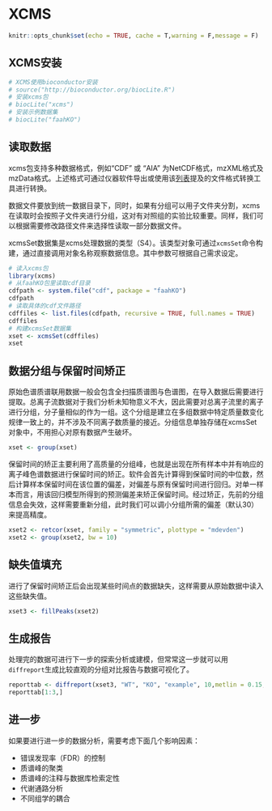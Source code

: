 # XCMS

```{r include=FALSE}
knitr::opts_chunk$set(echo = TRUE, cache = T,warning = F,message = F)
```

## XCMS安装

```{r eval=FALSE}
# XCMS使用bioconductor安装
# source("http://bioconductor.org/biocLite.R")
# 安装xcms包
# biocLite("xcms")
# 安装示例数据集
# biocLite("faahKO")
```

## 读取数据

xcms包支持多种数据格式，例如“CDF” 或 “AIA” 为NetCDF格式，mzXML格式及mzData格式。上述格式可通过仪器软件导出或使用该[列表](https://en.wikipedia.org/wiki/Mass_spectrometry_data_format)提及的文件格式转换工具进行转换。

数据文件要放到统一数据目录下，同时，如果有分组可以用子文件夹分割，xcms在读取时会按照子文件夹进行分组，这对有对照组的实验比较重要。同样，我们可以根据需要修改路径文件来选择性读取一部分数据文件。

xcmsSet数据集是xcms处理数据的类型（S4）。该类型对象可通过`xcmsSet`命令构建，通过直接调用对象名称观察数据信息。其中参数可根据自己需求设定。

```{r}
# 读入xcms包
library(xcms)
# 从faahKO包里读取cdf目录
cdfpath <- system.file("cdf", package = "faahKO")
cdfpath
# 读取具体的cdf文件路径
cdffiles <- list.files(cdfpath, recursive = TRUE, full.names = TRUE)
cdffiles
# 构建xcmsSet数据集
xset <- xcmsSet(cdffiles) 
xset
```

## 数据分组与保留时间矫正

原始色谱质谱联用数据一般会包含全扫描质谱图与色谱图，在导入数据后需要进行提取。总离子流数据对于我们分析未知物意义不大，因此需要对总离子流里的离子进行分组，分子量相似的作为一组。这个分组是建立在多组数据中特定质量数变化规律一致上的，并不涉及不同离子数质量的接近。分组信息单独存储在xcmsSet对象中，不用担心对原有数据产生破坏。

```{r}
xset <- group(xset)
```

保留时间的矫正主要利用了高质量的分组峰，也就是出现在所有样本中并有响应的离子峰色谱数据进行保留时间的矫正。软件会首先计算得到保留时间的中位数，然后计算样本保留时间在该位置的偏差，对偏差与原有保留时间进行回归。对单一样本而言，用该回归模型所得到的预测偏差来矫正保留时间。经过矫正，先前的分组信息会失效，这样需要重新分组，此时我们可以调小分组所需的偏差（默认30）来提高精度。

```{r}
xset2 <- retcor(xset, family = "symmetric", plottype = "mdevden")
xset2 <- group(xset2, bw = 10)
```

## 缺失值填充

进行了保留时间矫正后会出现某些时间点的数据缺失，这样需要从原始数据中读入这些缺失值。

```{r}
xset3 <- fillPeaks(xset2) 
```

## 生成报告

处理完的数据可进行下一步的探索分析或建模，但常常这一步就可以用`diffreport`生成比较直观的分组对比报告与数据可视化了。

```{r}
reporttab <- diffreport(xset3, "WT", "KO", "example", 10,metlin = 0.15, h=480, w=640)
reporttab[1:3,]
```

## 进一步

如果要进行进一步的数据分析，需要考虑下面几个影响因素：

- 错误发现率（FDR）的控制
- 质谱峰的聚类
- 质谱峰的注释与数据库检索定性
- 代谢通路分析
- 不同组学的耦合
